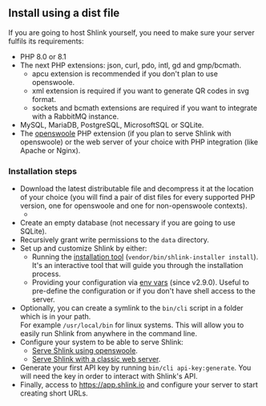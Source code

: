 
## Install using a dist file

If you are going to host Shlink yourself, you need to make sure your server fulfils its requirements:

* PHP 8.0 or 8.1
* The next PHP extensions: json, curl, pdo, intl, gd and gmp/bcmath.
    * apcu extension is recommended if you don't plan to use openswoole.
    * xml extension is required if you want to generate QR codes in svg format.
    * sockets and bcmath extensions are required if you want to integrate with a RabbitMQ instance.
* MySQL, MariaDB, PostgreSQL, MicrosoftSQL or SQLite.
* The [openswoole](https://openswoole.com/) PHP extension (if you plan to serve Shlink with openswoole) or the web server of your choice with PHP integration (like Apache or Nginx).

### Installation steps

* Download the latest distributable file and decompress it at the location of your choice (you will find a pair of dist files for every supported PHP version, one for openswoole and one for non-openswoole contexts).
  <ul className="list-unstyled" style={{ textAlign: 'center', padding: 0 }}>
    <li>
      <DownloadLatestBtn />
    </li>
  </ul>
* Create an empty database (not necessary if you are going to use SQLite).
* Recursively grant write permissions to the `data` directory.
* Set up and customize Shlink by either:
    * Running the [installation tool](/documentation/command-line-interface/installation-tool) (`vendor/bin/shlink-installer install`). It's an interactive tool that will guide you through the installation process.
    * Providing your configuration via [env vars](/documentation/environment-variables) (since v2.9.0). Useful to pre-define the configuration or if you don't have shell access to the server.
* Optionally, you can create a symlink to the `bin/cli` script in a folder which is in your path.<br />For example `/usr/local/bin` for linux systems. This will allow you to easily run Shlink from anywhere in the command line.
* Configure your system to be able to serve Shlink:
    * [Serve Shlink using openswoole](/documentation/serve-with-openswoole).
    * [Serve Shlink with a classic web server](/documentation/classic-web-server).
* Generate your first API key by running `bin/cli api-key:generate`. You will need the key in order to interact with Shlink's API.
* Finally, access to https://app.shlink.io and configure your server to start creating short URLs.
